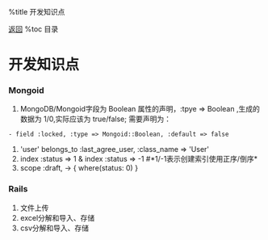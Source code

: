%title 开发知识点 

[[index|返回]]
%toc 目录

=开发知识点=
===Mongoid===
# MongoDB/Mongoid字段为 Boolean 属性的声明，:tpye => Boolean ,生成的数据为 1/0,实际应该为 true/false; 需要声明为：
 - field :locked, :type => Mongoid::Boolean, :default => false 
# 'user' belongs_to :last_agree_user, :class_name => 'User'
# index :status => 1 & index :status => -1 #*1/-1表示创建索引使用正序/倒序*
# scope :draft, -> { where(status: 0) }


===Rails===
# 文件上传
# excel分解和导入、存储
# csv分解和导入、存储
